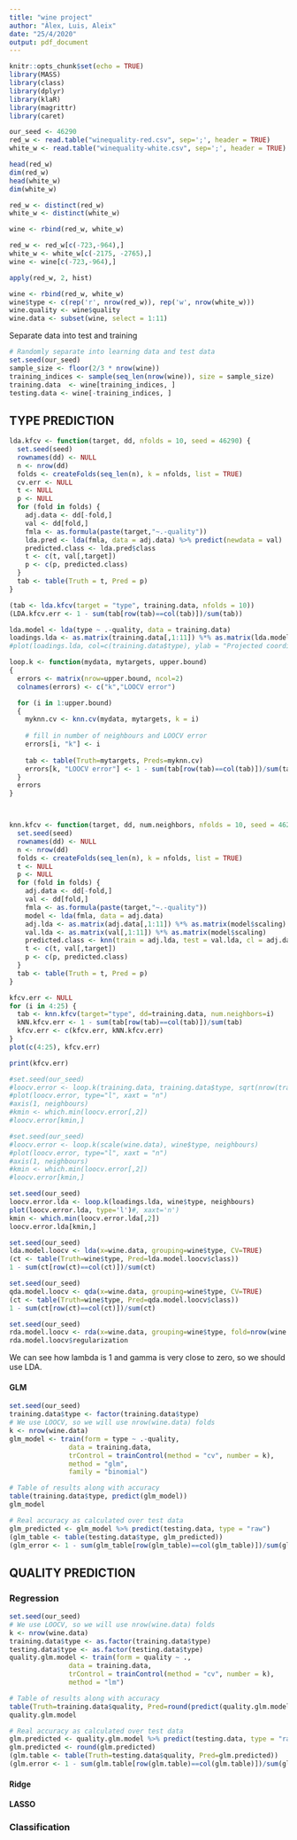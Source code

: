 ```yaml
---
title: "wine project"
author: "Àlex, Luis, Aleix"
date: "25/4/2020"
output: pdf_document
---
```


```r
knitr::opts_chunk$set(echo = TRUE)
library(MASS)
library(class)
library(dplyr)
library(klaR)
library(magrittr)
library(caret)
```



```r
our_seed <- 46290
red_w <- read.table("winequality-red.csv", sep=';', header = TRUE)
white_w <- read.table("winequality-white.csv", sep=';', header = TRUE)
```


```r
head(red_w)
dim(red_w)
head(white_w)
dim(white_w)
```

```r
red_w <- distinct(red_w)
white_w <- distinct(white_w)

wine <- rbind(red_w, white_w)

red_w <- red_w[c(-723,-964),]
white_w <- white_w[c(-2175, -2765),]
wine <- wine[c(-723,-964),]
```

```r
apply(red_w, 2, hist)
```

```r
wine <- rbind(red_w, white_w)
wine$type <- c(rep('r', nrow(red_w)), rep('w', nrow(white_w)))
wine.quality <- wine$quality
wine.data <- subset(wine, select = 1:11)
```


Separate data into test and training
```r
# Randomly separate into learning data and test data
set.seed(our_seed)
sample_size <- floor(2/3 * nrow(wine))
training_indices <- sample(seq_len(nrow(wine)), size = sample_size)
training.data  <- wine[training_indices, ]
testing.data <- wine[-training_indices, ]
```

## TYPE PREDICTION
```r
lda.kfcv <- function(target, dd, nfolds = 10, seed = 46290) {
  set.seed(seed)
  rownames(dd) <- NULL
  n <- nrow(dd)
  folds <- createFolds(seq_len(n), k = nfolds, list = TRUE)
  cv.err <- NULL
  t <- NULL
  p <- NULL
  for (fold in folds) {
    adj.data <- dd[-fold,]
    val <- dd[fold,]
    fmla <- as.formula(paste(target,"~.-quality"))
    lda.pred <- lda(fmla, data = adj.data) %>% predict(newdata = val)
    predicted.class <- lda.pred$class
    t <- c(t, val[,target])
    p <- c(p, predicted.class)
  }
  tab <- table(Truth = t, Pred = p)
}

(tab <- lda.kfcv(target = "type", training.data, nfolds = 10))
(LDA.kfcv.err <- 1 - sum(tab[row(tab)==col(tab)])/sum(tab))

lda.model <- lda(type ~ .-quality, data = training.data)
loadings.lda <- as.matrix(training.data[,1:11]) %*% as.matrix(lda.model$scaling)
#plot(loadings.lda, col=c(training.data$type), ylab = "Projected coordinates", main = "LDA projection")
```


```r
loop.k <- function(mydata, mytargets, upper.bound)
{
  errors <- matrix(nrow=upper.bound, ncol=2)
  colnames(errors) <- c("k","LOOCV error")

  for (i in 1:upper.bound)
  {
    myknn.cv <- knn.cv(mydata, mytargets, k = i)
  
    # fill in number of neighbours and LOOCV error
    errors[i, "k"] <- i
  
    tab <- table(Truth=mytargets, Preds=myknn.cv)
    errors[k, "LOOCV error"] <- 1 - sum(tab[row(tab)==col(tab)])/sum(tab)
  }
  errors
}



knn.kfcv <- function(target, dd, num.neighbors, nfolds = 10, seed = 46290) {
  set.seed(seed)
  rownames(dd) <- NULL
  n <- nrow(dd)
  folds <- createFolds(seq_len(n), k = nfolds, list = TRUE)
  t <- NULL
  p <- NULL
  for (fold in folds) {
    adj.data <- dd[-fold,]
    val <- dd[fold,]
    fmla <- as.formula(paste(target,"~.-quality"))
    model <- lda(fmla, data = adj.data)
    adj.lda <- as.matrix(adj.data[,1:11]) %*% as.matrix(model$scaling)
    val.lda <- as.matrix(val[,1:11]) %*% as.matrix(model$scaling)
    predicted.class <- knn(train = adj.lda, test = val.lda, cl = adj.data[,target], k = num.neighbors)
    t <- c(t, val[,target])
    p <- c(p, predicted.class)
  }
  tab <- table(Truth = t, Pred = p)
}
```

```r
kfcv.err <- NULL
for (i in 4:25) {
  tab <- knn.kfcv(target="type", dd=training.data, num.neighbors=i)
  kNN.kfcv.err <- 1 - sum(tab[row(tab)==col(tab)])/sum(tab)
  kfcv.err <- c(kfcv.err, kNN.kfcv.err)
}
plot(c(4:25), kfcv.err)

print(kfcv.err)

#set.seed(our_seed)
#loocv.error <- loop.k(training.data, training.data$type, sqrt(nrow(training.data)))
#plot(loocv.error, type="l", xaxt = "n")
#axis(1, neighbours)
#kmin <- which.min(loocv.error[,2])
#loocv.error[kmin,]
```


```r
#set.seed(our_seed)
#loocv.error <- loop.k(scale(wine.data), wine$type, neighbours)
#plot(loocv.error, type="l", xaxt = "n")
#axis(1, neighbours)
#kmin <- which.min(loocv.error[,2])
#loocv.error[kmin,]
```

```r
set.seed(our_seed)
loocv.error.lda <- loop.k(loadings.lda, wine$type, neighbours)
plot(loocv.error.lda, type='l')#, xaxt='n')
kmin <- which.min(loocv.error.lda[,2])
loocv.error.lda[kmin,]
```


```r
set.seed(our_seed)
lda.model.loocv <- lda(x=wine.data, grouping=wine$type, CV=TRUE)
(ct <- table(Truth=wine$type, Pred=lda.model.loocv$class))
1 - sum(ct[row(ct)==col(ct)])/sum(ct)
```

```r
set.seed(our_seed)
qda.model.loocv <- qda(x=wine.data, grouping=wine$type, CV=TRUE)
(ct <- table(Truth=wine$type, Pred=qda.model.loocv$class))
1 - sum(ct[row(ct)==col(ct)])/sum(ct)
```


```r
set.seed(our_seed)
rda.model.loocv <- rda(x=wine.data, grouping=wine$type, fold=nrow(wine.data))
rda.model.loocv$regularization
```
We can see how lambda is 1 and gamma is very close to zero, so we should use LDA.


#### GLM
```r
set.seed(our_seed)
training.data$type <- factor(training.data$type)
# We use LOOCV, so we will use nrow(wine.data) folds
k <- nrow(wine.data)
glm_model <- train(form = type ~ .-quality,
               data = training.data,
               trControl = trainControl(method = "cv", number = k),
               method = "glm",
               family = "binomial")

# Table of results along with accuracy
table(training.data$type, predict(glm_model))
glm_model

# Real accuracy as calculated over test data
glm_predicted <- glm_model %>% predict(testing.data, type = "raw")
(glm_table <- table(testing.data$type, glm_predicted))
(glm_error <- 1 - sum(glm_table[row(glm_table)==col(glm_table)])/sum(glm_table))
```

## QUALITY PREDICTION

### Regression
```r
set.seed(our_seed)
# We use LOOCV, so we will use nrow(wine.data) folds
k <- nrow(wine.data)
training.data$type <- as.factor(training.data$type)
testing.data$type <- as.factor(testing.data$type)
quality.glm.model <- train(form = quality ~ .,
               data = training.data,
               trControl = trainControl(method = "cv", number = k),
               method = "lm")

# Table of results along with accuracy
table(Truth=training.data$quality, Pred=round(predict(quality.glm.model)))
quality.glm.model

# Real accuracy as calculated over test data
glm.predicted <- quality.glm.model %>% predict(testing.data, type = "raw")
glm.predicted <- round(glm.predicted)
(glm.table <- table(Truth=testing.data$quality, Pred=glm.predicted))
(glm.error <- 1 - sum(glm.table[row(glm.table)==col(glm.table)])/sum(glm.table))
```
#### Ridge
#### LASSO

### Classification

